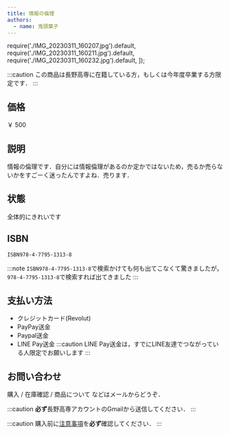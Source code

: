 ```yaml
---
title: 情報の倫理
authors:
  - name: 鬼頭葉子
---
```

  require('./IMG_20230311_160207.jpg').default,
  require('./IMG_20230311_160211.jpg').default,
  require('./IMG_20230311_160232.jpg').default,
]);


<ImageGallery items={images} />

:::caution
この商品は長野高専に在籍している方，もしくは今年度卒業する方限定です．
:::


## 価格
￥ 500

<!--truncate-->

## 説明
情報の倫理です．自分には情報倫理があるのか定かではないため，売るか売らないかをすごーく迷ったんですよね．売ります．

## 状態
全体的にきれいです

## ISBN
`ISBN978-4-7795-1313-8`

:::note
`ISBN978-4-7795-1313-8`で検索かけても何も出てこなくて驚きましたが，`978-4-7795-1313-8`で検索すれば出てきました
:::

## 支払い方法
- クレジットカード(Revolut)
- PayPay送金
- Paypal送金
- LINE Pay送金
  :::caution
  LINE Pay送金は，すでにLINE友達でつながっている人限定でお願いします
  :::

## お問い合わせ
購入 / 在庫確認 / 商品について などはメールからどうぞ．

:::caution
**必ず**長野高専アカウントのGmailから送信してください．
:::

:::caution
購入前に[注意事項](/2023/03/11/ec-like-blog#%E6%B3%A8%E6%84%8F%E4%BA%8B%E9%A0%85)を**必ず**確認してください．
:::


<MailToByButton itemname="情報の倫理" />